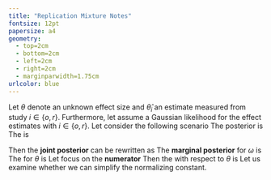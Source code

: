 ```yaml
---
title: "Replication Mixture Notes"
fontsize: 12pt
papersize: a4
geometry:
  - top=2cm
  - bottom=2cm
  - left=2cm
  - right=2cm
  - marginparwidth=1.75cm
urlcolor: blue
---
```


\section{Intro}

Let $\theta$ denote an unknown effect size and $\hat{\theta}_i$ an estimate measured from study $i\in\left\{o,r\right\}$. Furthermore, let assume a Gaussian likelihood for the effect estimates \begin{align*}
    \hat{\theta}_i\mid \theta \sim N(\theta, \sigma^2_i),
\end{align*} with $i\in\left\{o,r\right\}$. Let consider the following scenario \begin{align*}
    \hat{\theta}_r\mid \theta &\sim N(\theta,\sigma^2_r) \\
    \theta \mid \omega, \hat{\theta}_0, \mu &\sim \omega N(\hat{\theta}_0,\sigma^2_0) + (1-\omega) N(\mu,\tau^2) \\
    \omega &\sim Beta(\alpha, \beta) 
\end{align*} \noindent The posterior is \begin{align*}
    \pi(\theta, \omega \mid \hat{\theta}_r) = \dfrac{N(\hat{\theta}_r\mid \theta, \sigma_r^2)\pi(\theta\mid \omega)\pi(\omega)}{\int_\Omega \int_\Theta N(\hat{\theta}_r\mid \theta, \sigma_r^2)\pi(\theta\mid \omega)\pi(\omega) d\theta d\omega} 
\end{align*} The \textbf{normalizing constant} is

\begin{align*}
    f(\hat{\theta}_r) &= \int_\Omega \int_\Theta N(\hat{\theta}_r \mid \theta, \sigma_r^2) \times \left\{\omega N(\theta\mid \hat{\theta}_0, \sigma_0^2) +(1-\omega)N(\theta \mid \mu, \tau^2)\right\} \times Beta(\omega \mid \alpha, \beta) d \theta d \omega \\
    &= \int_\Omega Beta(\omega \mid \alpha, \beta) \int_\Theta N(\hat{\theta}_r \mid \theta, \sigma_r^2) \times \left\{\omega N(\theta\mid \hat{\theta}_0, \sigma_0^2) +(1-\omega)N(\theta \mid \mu, \tau^2)\right\} d \theta d \omega \\
    &= \int_\Omega Beta(\omega \mid \alpha, \beta) \int_\Theta \omega \times \underbrace{N(\hat{\theta}_r \mid \theta, \sigma_r^2) N(\theta\mid \hat{\theta}_0, \sigma_0^2)}_{\text{Update}} +(1-\omega)\times \underbrace{N(\hat{\theta}_r \mid \theta, \sigma_r^2) N(\theta \mid \mu, \tau^2)}_{\text{Update}} d \theta d \omega \\
    &=\int_\Omega Beta(\omega \mid \alpha, \beta) \times \left\{ \omega N(\hat{\theta}_r\mid \sigma_r^2+\sigma_0^2) + (1-\omega)N(\hat{\theta}_r \mid \mu, \sigma^2_r + \tau^2)\right\} d\omega
\end{align*} \newpage \noindent Then the **joint posterior** can be rewritten as \begin{align*}
     \pi(\theta, \omega \mid \hat{\theta}_r) &= \dfrac{N(\hat{\theta}_r\mid \theta, \sigma^2_r)\pi(\theta\mid \omega)\pi(\omega)}{f(\hat{\theta}_r)} \\
     &= \dfrac{N(\hat{\theta}_r \mid \theta, \sigma^2_r)\times\left\{\omega N(\theta \mid \hat{\theta}_0, \sigma^2_r +\sigma^2_0)+ (1-\omega)N(\theta \mid \mu, \tau^2)\right\}\times Beta(\omega \mid \alpha, \beta)}{\int_\Omega Beta(\omega \mid \alpha, \beta) \times \left\{ \omega N(\hat{\theta}_r, \sigma_r^2+\sigma_0^2) + (1-\omega)N(\hat{\theta}_r \mid \mu, \sigma^2_r + \tau^2)\right\} d\omega}
\end{align*} \noindent The **marginal posterior** for $\omega$ is \begin{align*}
    \pi(\omega \mid \hat{\theta}_r) &= \int_\Theta \pi(\theta, \omega \mid \hat{\theta}_r) d\theta\\
    &= \bigintsss_\Theta \dfrac{N(\hat{\theta}_r \mid \theta, \sigma^2_r)\times\left\{\omega N(\theta \mid \hat{\theta}_0, \sigma^2_0)+ (1-\omega)N(\theta \mid \mu, \tau^2)\right\}\times Beta(\omega \mid \alpha, \beta)}{f(\hat{\theta}_r)} d\theta\\
    &= \dfrac{Beta(\omega \mid \alpha, \beta) \times \left\{ \omega N(\hat{\theta}_r, \sigma_r^2+\sigma_0^2) + (1-\omega)N(\hat{\theta}_r \mid \mu, \sigma^2_r + \tau^2)\right\}}{\int_\Omega Beta(\omega \mid \alpha, \beta) \times \left\{ \omega N(\hat{\theta}_r, \sigma_r^2+\sigma_0^2) + (1-\omega)N(\hat{\theta}_r \mid \mu, \sigma^2_r + \tau^2)\right\} d\omega}
\end{align*} The \textbf{marginal posterior} for $\theta$ is \begin{align*}
\pi(\theta \mid \hat{\theta}_r) &= \int_{\omega} \pi(\theta, \omega \mid \hat{\theta}_r) d\omega \\
&= \bigintsss_{\Omega} \dfrac{N(\hat{\theta}_r \mid \theta, \sigma^2_r)\times\left\{\omega N(\theta \mid \hat{\theta}_0, \sigma^2_0) + (1-\omega)N(\theta \mid \mu, \tau^2)\right\}\times Beta(\omega \mid \alpha, \beta)}{f(\hat{\theta}_r)}d\omega
\end{align*} Let focus on the **numerator** \footnotesize \begin{align*}
   &= \int_\Omega N(\hat{\theta}_r \mid \theta, \sigma^2_r) \left\{\omega N(\theta \mid \hat{\theta}_0, \sigma^2_0)+(1-\omega)N(\theta \mid \mu, \tau^2)\right\}Beta(\omega \mid \alpha, \beta) d\omega \\
    &= N(\hat{\theta}_r \mid \theta, \sigma^2_r) \times \left(\int_\Omega \omega N(\theta \mid \hat{\theta}_0, \sigma^2_0)Beta(\omega \mid \alpha, \beta)d\omega + \int_\Omega N(\theta \mid \mu, \tau^2)Beta(\omega \mid \alpha, \beta)d\omega -\int_\Omega \omega N(\theta \mid \mu, \tau^2)Beta (\omega \mid \alpha, \beta) d\omega\right) \\
    &= N(\hat{\theta}_r \mid \theta, \sigma^2_r)\times\left(N(\theta \mid \hat{\theta}_0, \sigma^2_0) \underbrace{\int_\Omega \omega Beta(\omega \mid \alpha, \beta) d\omega}_{\mathbb{E}(\omega)} + N(\theta \mid \mu, \tau^2) \underbrace{\int_\Omega Beta(\omega \mid \alpha, \beta)d\omega}_{1} - N(\theta \mid \mu, \tau^2)\underbrace{\int_{\Omega}\omega Beta (\omega \mid \alpha, \beta)d\omega}_{\mathbb{E}(\omega)}\right) \\
    &= N(\hat{\theta}_r \mid \theta, \sigma^2_r) \times \left(\mathbb{E}_{\Omega}(\omega)\left\{N(\theta \mid \hat{\theta}_0,\sigma^2_0)-N(\theta \mid \mu, \tau^2)\right\}+N(\theta \mid \mu, \tau^2)\right)
\end{align*} \normalsize Then the \textbf{marginal posterior} with respect to $\theta$ is \begin{align*}
\pi(\theta \mid \hat{\theta}_r) = &= \int_{\omega} \pi(\theta, \omega \mid \hat{\theta}_r) d\omega \\
&= \bigintsss_{\Omega} \dfrac{N(\hat{\theta}_r \mid \theta, \sigma^2_r)\times\left\{\omega N(\theta \mid \hat{\theta}_0, \sigma^2_0) + (1-\omega)N(\theta \mid \mu, \tau^2)\right\}\times Beta(\omega \mid \alpha, \beta)}{f(\hat{\theta}_r)} d\omega\\
&= \dfrac{N(\hat{\theta}_r \mid \theta, \sigma^2_r) \times \left(\mathbb{E}_{\Omega}(\omega)\left\{N(\theta \mid \hat{\theta}_0,\sigma^2_0)-N(\theta \mid \mu, \tau^2)\right\}+N(\theta \mid \mu, \tau^2)\right)}{f(\hat{\theta}_r)}
\end{align*} Let us examine whether we can simplify the normalizing constant. \begin{align*}
f(\hat{\theta}_r) &= \int_\Omega Beta(\omega \mid \alpha, \beta) \times \left\{ \omega N(\hat{\theta}_r\mid \hat{\theta}_0, \sigma^2_r +\sigma^2_0) + (1-\omega)N(\hat{\theta}_r \mid \mu, \sigma^2_r + \tau^2)\right\} d\omega \\
&= \int_\Omega Beta(\omega \mid \alpha, \beta) \times \left\{\omega N(\hat{\theta}_r \mid \hat{\theta}_0, \sigma^2_r +\sigma^2_0) + N(\hat{\theta}_r \mid \mu, \sigma^2_r + \tau^2 ) - \omega N(\hat{\theta}_r \mid \mu, \sigma^2_r + \tau^2)\right\} d \omega \\
&= N(\hat{\theta}_r \mid \hat{\theta}_0, \sigma^2_r +\sigma^2_0) \times \int_\Omega \omega Beta(\omega \mid \alpha, \beta) d\omega + N(\hat{\theta}_r \mid \mu , \sigma^2_r + \tau^2) \times \int_\Omega Beta(\omega \mid \alpha, \beta) d\omega \\ 
 &- N(\hat{\theta}_r \mid \mu, \sigma^2_r + \tau^2) 
 \times \int_\Omega \omega Beta(\omega \mid \alpha, \beta) d\omega \\
 &= \mathbb{E}_{\Omega}(\omega) N(\hat{\theta}_r \mid \hat{\theta}_0, \sigma^2_r +\sigma^2_0) + N(\hat{\theta}_r \mid \mu, \sigma^2_r + \tau^2) - \mathbb{E}_{\Omega}(\omega) N(\hat{\theta}_r \mid \mu , \sigma^2_r + \tau^2) \\
 &= \mathbb{E}_{\Omega}(\omega) \times \left\{N(\hat{\theta}_r \mid \hat{\theta}_0, \sigma^2_r +\sigma^2_0)-N(\hat{\theta}_r \mid \mu, \sigma^2_r + \tau^2)\right\} + N(\hat{\theta}_r \mid \mu, \sigma^2_r+ \tau^2)
\end{align*}
